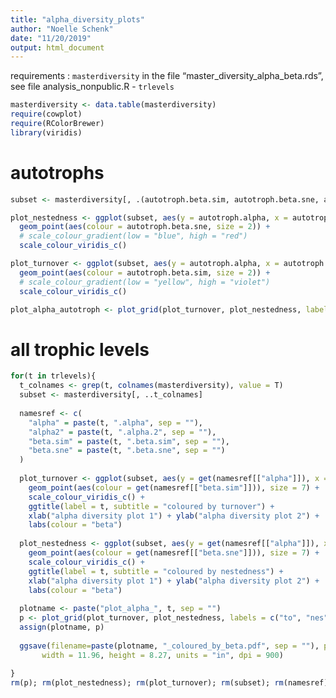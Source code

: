 ```yaml
---
title: "alpha_diversity_plots"
author: "Noelle Schenk"
date: "11/20/2019"
output: html_document
---
```

requirements : `masterdiversity` in the file "master_diversity_alpha_beta.rds", see file analysis_nonpublic.R
- `trlevels`
```r
masterdiversity <- data.table(masterdiversity)
require(cowplot)
require(RColorBrewer)
library(viridis)
```

# autotrophs
```r
subset <- masterdiversity[, .(autotroph.beta.sim, autotroph.beta.sne, autotroph.alpha, autotroph.alpha.2)]

plot_nestedness <- ggplot(subset, aes(y = autotroph.alpha, x = autotroph.alpha.2)) +
  geom_point(aes(colour = autotroph.beta.sne, size = 2)) +
  # scale_colour_gradient(low = "blue", high = "red")
  scale_colour_viridis_c()

plot_turnover <- ggplot(subset, aes(y = autotroph.alpha, x = autotroph.alpha.2)) +
  geom_point(aes(colour = autotroph.beta.sim, size = 2)) +
  # scale_colour_gradient(low = "yellow", high = "violet")
  scale_colour_viridis_c()

plot_alpha_autotroph <- plot_grid(plot_turnover, plot_nestedness, labels = c("to", "nes"))
```

# all trophic levels
```r
for(t in trlevels){
  t_colnames <- grep(t, colnames(masterdiversity), value = T)
  subset <- masterdiversity[, ..t_colnames]
  
  namesref <- c(
    "alpha" = paste(t, ".alpha", sep = ""),
    "alpha2" = paste(t, ".alpha.2", sep = ""),
    "beta.sim" = paste(t, ".beta.sim", sep = ""),
    "beta.sne" = paste(t, ".beta.sne", sep = "")
  )
  
  plot_turnover <- ggplot(subset, aes(y = get(namesref[["alpha"]]), x = get(namesref[["alpha2"]]))) +
    geom_point(aes(colour = get(namesref[["beta.sim"]])), size = 7) +
    scale_colour_viridis_c() +
    ggtitle(label = t, subtitle = "coloured by turnover") + 
    xlab("alpha diversity plot 1") + ylab("alpha diversity plot 2") +
    labs(colour = "beta")
  
  plot_nestedness <- ggplot(subset, aes(y = get(namesref[["alpha"]]), x = get(namesref[["alpha2"]]))) +
    geom_point(aes(colour = get(namesref[["beta.sne"]])), size = 7) +
    scale_colour_viridis_c() +
    ggtitle(label = t, subtitle = "coloured by nestedness") + 
    xlab("alpha diversity plot 1") + ylab("alpha diversity plot 2") +
    labs(colour = "beta")
  
  plotname <- paste("plot_alpha_", t, sep = "")
  p <- plot_grid(plot_turnover, plot_nestedness, labels = c("to", "nes"))
  assign(plotname, p)
  
  ggsave(filename=paste(plotname, "_coloured_by_beta.pdf", sep = ""), plot = p, device=cairo_pdf,
       width = 11.96, height = 8.27, units = "in", dpi = 900)
  
}
rm(p); rm(plot_nestedness); rm(plot_turnover); rm(subset); rm(namesref); rm(t); rm(t_colnames); rm(plotname)
```

